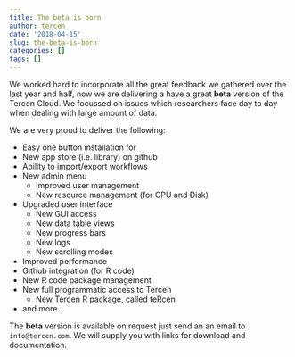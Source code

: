 ```yaml
---
title: The beta is born
author: tercen
date: '2018-04-15'
slug: the-beta-is-born
categories: []
tags: []
---
```


We worked hard to incorporate all the great feedback we gathered over the last year and half, now we are delivering a have a great __beta__ version of the Tercen Cloud. We focussed on issues which researchers face day to day when dealing with large amount of data.

We are very proud to deliver the following:

* Easy one button installation for 
* New app store (i.e. library) on github
* Ability to import/export workflows
* New admin menu
  - Improved user management
  - New resource management (for CPU and Disk) 
* Upgraded user interface
  - New GUI access
  - New data table views
  - New progress bars
  - New logs
  - New scrolling modes
* Improved performance
* Github integration (for R code)
* New R code package management
* New full programmatic access to Tercen
  - New Tercen R package, called teRcen
* and more...

The __beta__ version is available on request just send an an email to `info@tercen.com`. We will supply you with links for download and documentation.

